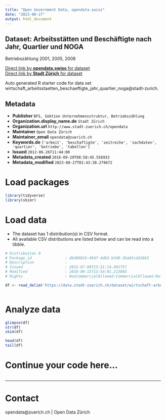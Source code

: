 ```yaml
---
title: "Open Government Data, opendata.swiss"
date: "2023-08-27"
output: html_document
---
```


## Dataset: Arbeitsstätten und Beschäftigte nach Jahr, Quartier und NOGA

Betriebszählung 2001, 2005, 2008

[Direct link by **opendata.swiss** for dataset](https://opendata.swiss/de/dataset/arbeitsstatten-und-beschaftigte-nach-jahr-quartier-und-noga)<br>
[Direct link by **Stadt Zürich** for dataset](https://data.stadt-zuerich.ch/dataset/wirtschaft-arbeitsstaetten-beschaeftigte-jahr-quartier-noga)

Auto generated R starter code for data set wirtschaft_arbeitsstaetten_beschaeftigte_jahr_quartier_noga@stadt-zurich.

## Metadata

- **Publisher** `BFS, Sektion Unternehmensstruktur, Betriebszählung `
- **Organization.display_name.de** `Stadt Zürich`
- **Organization.url** `http://www.stadt-zuerich.ch/opendata`
- **Maintainer** `Open Data Zürich`
- **Maintainer_email** `opendata@zuerich.ch`
- **Keywords.de** `['arbeit', 'beschaftigte', 'zeitreihe', 'sachdaten', 'quartier', 'betriebe', 'tabellen']`
- **Issued** `2012-06-26T11:44:00`
- **Metadata_created** `2016-09-29T08:58:45.556933`
- **Metadata_modified** `2023-08-27T01:43:30.279672`


# Load packages

```r

library(tidyverse)
library(skimr)

```

# Load data

-   The dataset has 1 distribution(s) in CSV format.
-   All available CSV distributions are listed below and can be read into a tibble.

```r

# Distribution 0
# Package_id               : d6400819-49d7-4d63-b3d0-39a83cdd1863
# Description              : 
# Issued                   : 2015-07-08T15:31:14.902757
# Modified                 : 2016-09-15T13:54:01.213803
# Rights                   : NonCommercialAllowed-CommercialAllowed-ReferenceNotRequired

df <- read_delim('https://data.stadt-zuerich.ch/dataset/wirtschaft-arbeitsstaetten-beschaeftigte-jahr-quartier-noga/download/arbeitsstaetten_beschaeftigte_jahr_quartier_noga.csv')



```

# Analyze data

```r

glimpse(df)
str(df)
skim(df)

head(df)
tail(df)

```

# Continue your code here...

```r

```

------------------------------------------------------------------------

# Contact

opendata@zuerich.ch | Open Data Zürich
